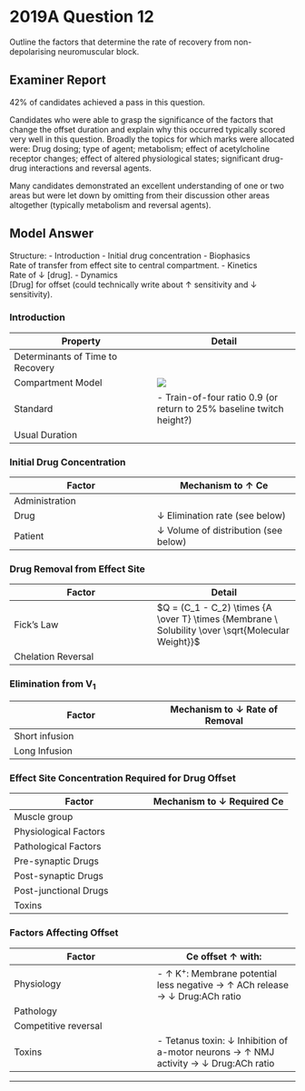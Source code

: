 # 2019A Question 12 

Outline the factors that determine the rate of recovery from non-depolarising neuromuscular block.


## Examiner Report

42% of candidates achieved a pass in this question.


Candidates who were able to grasp the significance of the factors that change the offset duration and explain why this occurred typically scored very well in this question. Broadly the topics for which marks were allocated were: Drug dosing; type of agent; metabolism; effect of acetylcholine receptor changes; effect of altered physiological states; significant drug-drug interactions and reversal agents.


Many candidates demonstrated an excellent understanding of one or two areas but were let down by omitting from their discussion other areas altogether (typically metabolism and reversal agents).

## Model Answer

Structure:
- Introduction
- Initial drug concentration
- Biophasics\
Rate of transfer from effect site to central compartment.
- Kinetics\
Rate of ↓ [drug].
- Dynamics\
[Drug] for offset (could technically write about ↑ sensitivity and ↓ sensitivity).

### Introduction


|Property|Detail|
| -- | -- |
|Determinants of Time to Recovery|<p>- Final effect site concentration after bolus or at end of infusion</p><p>- Rate of removal from effect site</p><p>- Rate of elimination from the plasma</p><p>- Effect site concentration required for recovery of neuromuscular function</p>|
|Compartment Model|<img src="/resources/3compartment.svg">|
|Standard|- Train-of-four ratio 0.9 (or return to 25% baseline twitch height?)|
|Usual Duration|<p>- 30-45 mins for 2x ED95</p><p>- 45-60 mins for 4x ED95</p>|

### Initial Drug Concentration


|Factor|Mechanism to ↑ Ce|
| -- | -- |
|Administration|<p>- ↑ Bolus size (e.g. 4x ED95 rocuronium cf. 2x ED95)</p><p>- ↑ Infusion rate</p><p>- ↑ Infusion duration</p>|
|Drug|↓ Elimination rate (see below)|
|Patient|↓ Volume of distribution (see below)|

### Drug Removal from Effect Site


|Factor|Detail|
| -- | -- |
|Fick’s Law|$Q = (C_1 - C_2) \times {A \over T}  \times {Membrane \ Solubility \over \sqrt{Molecular Weight}}$|
|Chelation Reversal|<p>- γ-cyclodextrin chelates rocuronium > vecuronium >> pancuronium</p><p>&emsp;- Interaction occurs in plasma, not receptor site</p><p>&emsp;- ↓ C2 → ↑ Concentration gradient → ↑ Rate of removal</p><p>&emsp;- i.e. Kinetic not dynamic interference</p><p>- Dosing</p><p>&emsp;- 16mg.kg^-1^ immediately after intubating dose</p><p>&emsp;- 4mg.kg^-1^ moderate blockade</p><p>&emsp;- 2mg.kg^-1^ minimal residual blockade</p>|

### Elimination from V~1~


|Factor|Mechanism to ↓ Rate of Removal|
| -- | -- |
|Short infusion|<p>Offset during distribution phase</p><p>- ↓ Cardiac output (e.g. Shock)</p><p>- ↓ Volume of distribution</p><p>&emsp;- ↓ Muscle mass (e.g. Elderly, cachectic)</p><p>&emsp;- ↑ Water mass (e.g. Hypovolaemia)</p>|
|Long Infusion|<p>Offset during terminal elimination phase</p><p>- ↑ Cardiac output (e.g. Pregnant, neonate)</p><p>- ↑ Volume of distribution</p><p>&emsp;- ↑ Muscle mass (e.g. Athletic)</p><p>&emsp;- ↑ Water mass (e.g. Heart failure, renal failure, liver failure)</p><p>- ↓ Metabolism</p><p>&emsp;- ↓ Phase 1,2 reactions (e.g. Liver failure) → ↑ Duration aminosteroids</p><p>&emsp;- ↓ Hoffman degradation (↓ temp, ↓ pH) → ↑ Duration benzylisoquinoliniums</p><p>&emsp;- ↓ Ester hydrolysis (↓ temp, ↑ pH) → ↑ Duration benzylisoquinoliniums</p><p>- ↓ Excretion of drug or active metabolite</p><p>&emsp;- ↓ Renal excretion (renal failure → Accumulate pancuronium, gallamine)</p><p>&emsp;- ↓ Biliary excretion (liver failure → Accumulate vecuronium, rocuronium)</p>|


### Effect Site Concentration Required for Drug Offset


|Factor|Mechanism to ↓ Required Ce|
| -- | -- |
|Muscle group|<p>- Laryngeal adductors recover before adductor pollicis due to</p><p>&emsp;- ↑ Blood flow</p><p>&emsp;- ↑ ACh vesicles released</p><p>&emsp;- ↑ Number of receptors</p>|
|Physiological Factors|<p>↓ ACh release → ↑ Drug:ACh ratio</p><p>- Neonate: Immature NMJ</p><p>- Elderly: ↓ ACh spare receptors</p><p>- ↑ Mg2+: Antagonize Ca^2+^ at pre-synaptic L-Ca^2+^ channel</p><p>- ↓ K^+^: Hyperpolarization</p><p>- Hypothermia</p><p>- Respiratory acidosis</p>|
|Pathological Factors|<p>- Myasthaenia gravis (↓↓ spare receptors)</p><p>- Lambert-Eaton syndrome (antibody against VDCC, ↓ ACh released)</p><p>(note: Denervation → Upregulation of extra-junctional receptors → ↑ Ce for offset)</p>|
|Pre-synaptic Drugs|<p>- ↓ α-motor neuron activity: Volatile anaesthetic</p><p>- ↓ Axonal action potential: Peripheral nerve local anaesthetic (↓ Na^+^ flux)</p><p>- ↓ Choline uptake: Hemicholinium</p><p>- ↓ ACh transport into vesicles: Vesamicol</p><p>- ↓ AMP/ATP synthesis (frusemide)</p><p>- Block pre-synaptic nAChR (volatiles)</p><p>- Block L-Ca^2+^ (CCB, Mg2+, aminoglycosides, volatiles)</p>|
|Post-synaptic Drugs|<p>- Block post-synaptic nAChR: Other non-depolarisers, volatiles, aminoglycoside, quinidine</p><p>- Desensitisation blockade (volatiles, barbiturates)</p><p>- Inhibit peri-junctional action potential: Local anaesthetic ↓ Na^+^ flux</p>|
|Post-junctional Drugs|<p>- Dantrolene: Inhibit skeletal muscle ryanodine receptor</p>|
|Toxins|<p>- Botox: Cleave SNARE protein, ↓ ACh release</p><p>- Tetrodotoxin: VDNaC inhibition</p>|

### Factors Affecting Offset


|Factor|Ce offset ↑ with:|
| -- | -- |
|Physiology|- ↑ K^+^: Membrane potential less negative → ↑ ACh release → ↓ Drug:ACh ratio|
|Pathology|<p>- Critical illness myopathy, burns → Proliferation of extrajunctional receptors → ↓ Drug:ACh ratio</p><p>- Malignant hyperthermia→ Post-junctional activation</p>|
|Competitive reversal|<p>- Acetylcholinesterase inhibitor (e.g. Neostigmine → ↑ ACh:Drug ratio → Displacement</p><p>- Obtain train-of-four ratio of >0.9 earlier</p><p>- Should not be given until three TOF twitches</p>|
|Toxins|- Tetanus toxin: ↓ Inhibition of a-motor neurons → ↑ NMJ activity → ↓ Drug:ACh ratio|


--- 

